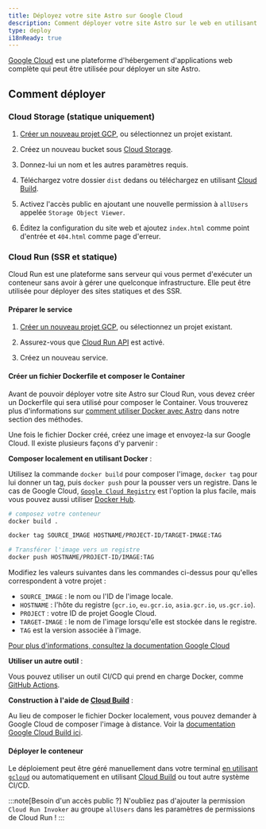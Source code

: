 ```yaml
---
title: Déployez votre site Astro sur Google Cloud
description: Comment déployer votre site Astro sur le web en utilisant Google Cloud.
type: deploy
i18nReady: true
---
```


[Google Cloud](https://cloud.google.com/) est une plateforme d'hébergement d'applications web complète qui peut être utilisée pour déployer un site Astro.

## Comment déployer

### Cloud Storage (statique uniquement)

1. [Créer un nouveau projet GCP](https://console.cloud.google.com/projectcreate), ou sélectionnez un projet existant.

2. Créez un nouveau bucket sous [Cloud Storage](https://cloud.google.com/storage).

3. Donnez-lui un nom et les autres paramètres requis.

4. Téléchargez votre dossier `dist` dedans ou téléchargez en utilisant [Cloud Build](https://cloud.google.com/build).

5. Activez l'accès public en ajoutant une nouvelle permission à `allUsers` appelée `Storage Object Viewer`.

6. Éditez la configuration du site web et ajoutez `index.html` comme point d'entrée et `404.html` comme page d'erreur.

### Cloud Run (SSR et statique)

Cloud Run est une plateforme sans serveur qui vous permet d'exécuter un conteneur sans avoir à gérer une quelconque infrastructure. Elle peut être utilisée pour déployer des sites statiques et des SSR.

#### Préparer le service

1. [Créer un nouveau projet GCP](https://console.cloud.google.com/projectcreate), ou sélectionnez un projet existant.

2. Assurez-vous que [Cloud Run API](https://console.cloud.google.com/apis/library/run.googleapis.com) est activé.

3. Créez un nouveau service.


#### Créer un fichier Dockerfile et composer le Container

Avant de pouvoir déployer votre site Astro sur Cloud Run, vous devez créer un Dockerfile qui sera utilisé pour composer le Container. Vous trouverez plus d'informations sur [comment utiliser Docker avec Astro](/fr/recipes/docker/#creating-a-dockerfile) dans notre section des méthodes.

Une fois le fichier Docker créé, créez une image et envoyez-la sur Google Cloud. Il existe plusieurs façons d'y parvenir :

**Composer localement en utilisant Docker** :

Utilisez la commande `docker build` pour composer l'image, `docker tag` pour lui donner un tag, puis `docker push` pour la pousser vers un registre. Dans le cas de Google Cloud, [`Google Cloud Registry`](https://cloud.google.com/container-registry/docs/pushing-and-pulling#add-registry) est l'option la plus facile, mais vous pouvez aussi utiliser [Docker Hub](https://hub.docker.com/).

```bash
# composez votre conteneur
docker build .

docker tag SOURCE_IMAGE HOSTNAME/PROJECT-ID/TARGET-IMAGE:TAG

# Transférer l'image vers un registre
docker push HOSTNAME/PROJECT-ID/IMAGE:TAG
```

Modifiez les valeurs suivantes dans les commandes ci-dessus pour qu'elles correspondent à votre projet :

- `SOURCE_IMAGE` : le nom ou l'ID de l'image locale.
- `HOSTNAME` : l'hôte du registre (`gcr.io`, `eu.gcr.io`, `asia.gcr.io`, `us.gcr.io`).
- `PROJECT` : votre ID de projet Google Cloud.
- `TARGET-IMAGE` : le nom de l'image lorsqu'elle est stockée dans le registre.
- `TAG` est la version associée à l'image.


[Pour plus d'informations, consultez la documentation Google Cloud](https://cloud.google.com/container-registry/docs/pushing-and-pulling)

**Utiliser un autre outil** :

Vous pouvez utiliser un outil CI/CD qui prend en charge Docker, comme [GitHub Actions](https://github.com/marketplace/actions/push-to-gcr-github-action).

**Construction à l'aide de [Cloud Build](https://cloud.google.com/build)** :

Au lieu de composer le fichier Docker localement, vous pouvez demander à Google Cloud de composer l'image à distance. Voir la [documentation Google Cloud Build ici](https://cloud.google.com/build/docs/build-push-docker-image).

#### Déployer le conteneur

Le déploiement peut être géré manuellement dans votre terminal [en utilisant `gcloud`](https://cloud.google.com/run/docs/deploying#service) ou automatiquement en utilisant [Cloud Build](https://cloud.google.com/build) ou tout autre système CI/CD.

:::note[Besoin d'un accès public ?]
N'oubliez pas d'ajouter la permission `Cloud Run Invoker` au groupe `allUsers` dans les paramètres de permissions de Cloud Run !
:::
